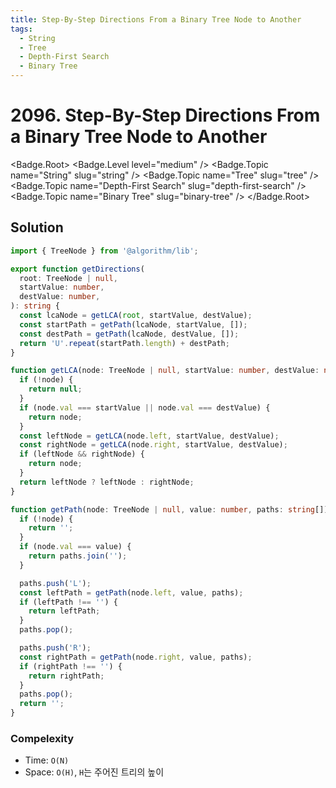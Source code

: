 ```yaml
---
title: Step-By-Step Directions From a Binary Tree Node to Another
tags:
  - String
  - Tree
  - Depth-First Search
  - Binary Tree
---
```


# 2096. Step-By-Step Directions From a Binary Tree Node to Another

<Badge.Root>
  <Badge.Level level="medium" />
  <Badge.Topic name="String" slug="string" />
  <Badge.Topic name="Tree" slug="tree" />
  <Badge.Topic name="Depth-First Search" slug="depth-first-search" />
  <Badge.Topic name="Binary Tree" slug="binary-tree" />
</Badge.Root>

## Solution

```typescript filename="solution.ts" copy
import { TreeNode } from '@algorithm/lib';

export function getDirections(
  root: TreeNode | null,
  startValue: number,
  destValue: number,
): string {
  const lcaNode = getLCA(root, startValue, destValue);
  const startPath = getPath(lcaNode, startValue, []);
  const destPath = getPath(lcaNode, destValue, []);
  return 'U'.repeat(startPath.length) + destPath;
}

function getLCA(node: TreeNode | null, startValue: number, destValue: number): TreeNode | null {
  if (!node) {
    return null;
  }
  if (node.val === startValue || node.val === destValue) {
    return node;
  }
  const leftNode = getLCA(node.left, startValue, destValue);
  const rightNode = getLCA(node.right, startValue, destValue);
  if (leftNode && rightNode) {
    return node;
  }
  return leftNode ? leftNode : rightNode;
}

function getPath(node: TreeNode | null, value: number, paths: string[]): string {
  if (!node) {
    return '';
  }
  if (node.val === value) {
    return paths.join('');
  }

  paths.push('L');
  const leftPath = getPath(node.left, value, paths);
  if (leftPath !== '') {
    return leftPath;
  }
  paths.pop();

  paths.push('R');
  const rightPath = getPath(node.right, value, paths);
  if (rightPath !== '') {
    return rightPath;
  }
  paths.pop();
  return '';
}
```

### Compelexity

- Time: `O(N)`
- Space: `O(H)`, `H`는 주어진 트리의 높이

<ProblemLink
  codingSite="leetcode"
  href="https://leetcode.com/problems/step-by-step-directions-from-a-binary-tree-node-to-another"
  title="Step-By-Step Directions From a Binary Tree Node to Another"
/>
